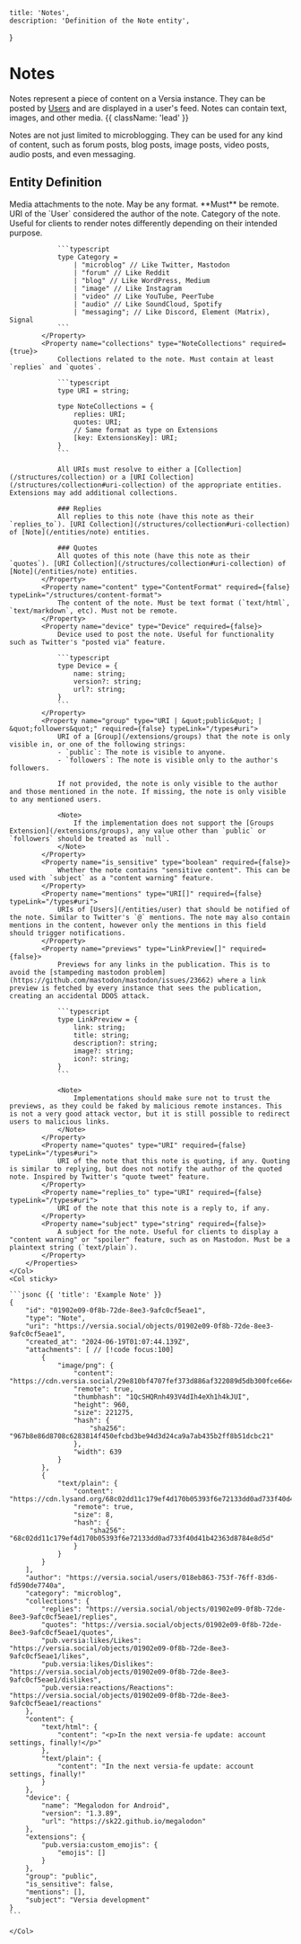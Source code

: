     title: 'Notes',
    description: 'Definition of the Note entity',
}

# Notes

Notes represent a piece of content on a Versia instance. They can be posted by [Users](/entities/user) and are displayed in a user's feed. Notes can contain text, images, and other media. {{ className: 'lead' }}

<Note>
    Notes are not just limited to microblogging. They can be used for any kind of content, such as forum posts, blog posts, image posts, video posts, audio posts, and even messaging.
</Note>

## Entity Definition

<Row>
    <Col>
        <Properties>
            <Property name="attachments" type="ContentFormat[]" required={false} typeLink="/structures/content-format">
                Media attachments to the note. May be any format. **Must** be remote.
            </Property>
            <Property name="author" type="URI" required={true} typeLink="/types#uri">
                URI of the `User` considered the author of the note.
            </Property>
            <Property name="category" type="Category" required={false}>
                Category of the note. Useful for clients to render notes differently depending on their intended purpose.

                ```typescript
                type Category =
                    | "microblog" // Like Twitter, Mastodon
                    | "forum" // Like Reddit
                    | "blog" // Like WordPress, Medium
                    | "image" // Like Instagram
                    | "video" // Like YouTube, PeerTube
                    | "audio" // Like SoundCloud, Spotify
                    | "messaging"; // Like Discord, Element (Matrix), Signal
                ```
            </Property>
            <Property name="collections" type="NoteCollections" required={true}>
                Collections related to the note. Must contain at least `replies` and `quotes`.

                ```typescript
                type URI = string;

                type NoteCollections = {
                    replies: URI;
                    quotes: URI;
                    // Same format as type on Extensions
                    [key: ExtensionsKey]: URI;
                }
                ```

                All URIs must resolve to either a [Collection](/structures/collection) or a [URI Collection](/structures/collection#uri-collection) of the appropriate entities. Extensions may add additional collections.

                ### Replies
                All replies to this note (have this note as their `replies_to`). [URI Collection](/structures/collection#uri-collection) of [Note](/entities/note) entities.

                ### Quotes
                All quotes of this note (have this note as their `quotes`). [URI Collection](/structures/collection#uri-collection) of [Note](/entities/note) entities.
            </Property>
            <Property name="content" type="ContentFormat" required={false} typeLink="/structures/content-format">
                The content of the note. Must be text format (`text/html`, `text/markdown`, etc). Must not be remote.
            </Property>
            <Property name="device" type="Device" required={false}>
                Device used to post the note. Useful for functionality such as Twitter's "posted via" feature.

                ```typescript
                type Device = {
                    name: string;
                    version?: string;
                    url?: string;
                }
                ```
            </Property>
            <Property name="group" type="URI | &quot;public&quot; | &quot;followers&quot;" required={false} typeLink="/types#uri">
                URI of a [Group](/extensions/groups) that the note is only visible in, or one of the following strings:
                - `public`: The note is visible to anyone.
                - `followers`: The note is visible only to the author's followers.

                If not provided, the note is only visible to the author and those mentioned in the note. If missing, the note is only visible to any mentioned users.

                <Note>
                    If the implementation does not support the [Groups Extension](/extensions/groups), any value other than `public` or `followers` should be treated as `null`.
                </Note>
            </Property>
            <Property name="is_sensitive" type="boolean" required={false}>
                Whether the note contains "sensitive content". This can be used with `subject` as a "content warning" feature.
            </Property>
            <Property name="mentions" type="URI[]" required={false} typeLink="/types#uri">
                URIs of [Users](/entities/user) that should be notified of the note. Similar to Twitter's `@` mentions. The note may also contain mentions in the content, however only the mentions in this field should trigger notifications.
            </Property>
            <Property name="previews" type="LinkPreview[]" required={false}>
                Previews for any links in the publication. This is to avoid the [stampeding mastodon problem](https://github.com/mastodon/mastodon/issues/23662) where a link preview is fetched by every instance that sees the publication, creating an accidental DDOS attack.

                ```typescript
                type LinkPreview = {
                    link: string;
                    title: string;
                    description?: string;
                    image?: string;
                    icon?: string;
                }
                ```

                <Note>
                    Implementations should make sure not to trust the previews, as they could be faked by malicious remote instances. This is not a very good attack vector, but it is still possible to redirect users to malicious links.
                </Note>
            </Property>
            <Property name="quotes" type="URI" required={false} typeLink="/types#uri">
                URI of the note that this note is quoting, if any. Quoting is similar to replying, but does not notify the author of the quoted note. Inspired by Twitter's "quote tweet" feature.
            </Property>
            <Property name="replies_to" type="URI" required={false} typeLink="/types#uri">
                URI of the note that this note is a reply to, if any.
            </Property>
            <Property name="subject" type="string" required={false}>
                A subject for the note. Useful for clients to display a "content warning" or "spoiler" feature, such as on Mastodon. Must be a plaintext string (`text/plain`).
            </Property>
        </Properties>
    </Col>
    <Col sticky>

    ```jsonc {{ 'title': 'Example Note' }}
    {
        "id": "01902e09-0f8b-72de-8ee3-9afc0cf5eae1",
        "type": "Note",
        "uri": "https://versia.social/objects/01902e09-0f8b-72de-8ee3-9afc0cf5eae1",
        "created_at": "2024-06-19T01:07:44.139Z",
        "attachments": [ // [!code focus:100]
            {
                "image/png": {
                    "content": "https://cdn.versia.social/29e810bf4707fef373d886af322089d5db300fce66e4e073efc26827f10825f6/image.webp",
                    "remote": true,
                    "thumbhash": "1QcSHQRnh493V4dIh4eXh1h4kJUI",
                    "height": 960,
                    "size": 221275,
                    "hash": {
                        "sha256": "967b8e86d8708c6283814f450efcbd3be94d3d24ca9a7ab435b2ff8b51dcbc21"
                    },
                    "width": 639
                }
            },
            {
                "text/plain": {
                    "content": "https://cdn.lysand.org/68c02dd11c179ef4d170b05393f6e72133dd0ad733f40d41b42363d8784e8d5d/fire.txt",
                    "remote": true,
                    "size": 8,
                    "hash": {
                        "sha256": "68c02dd11c179ef4d170b05393f6e72133dd0ad733f40d41b42363d8784e8d5d"
                    }
                }
            }
        ],
        "author": "https://versia.social/users/018eb863-753f-76ff-83d6-fd590de7740a",
        "category": "microblog",
        "collections": {
            "replies": "https://versia.social/objects/01902e09-0f8b-72de-8ee3-9afc0cf5eae1/replies",
            "quotes": "https://versia.social/objects/01902e09-0f8b-72de-8ee3-9afc0cf5eae1/quotes",
            "pub.versia:likes/Likes": "https://versia.social/objects/01902e09-0f8b-72de-8ee3-9afc0cf5eae1/likes",
            "pub.versia:likes/Dislikes": "https://versia.social/objects/01902e09-0f8b-72de-8ee3-9afc0cf5eae1/dislikes",
            "pub.versia:reactions/Reactions": "https://versia.social/objects/01902e09-0f8b-72de-8ee3-9afc0cf5eae1/reactions"
        },
        "content": {
            "text/html": {
                "content": "<p>In the next versia-fe update: account settings, finally!</p>"
            },
            "text/plain": {
                "content": "In the next versia-fe update: account settings, finally!"
            }
        },
        "device": {
            "name": "Megalodon for Android",
            "version": "1.3.89",
            "url": "https://sk22.github.io/megalodon"
        },
        "extensions": {
            "pub.versia:custom_emojis": {
                "emojis": []
            }
        },
        "group": "public",
        "is_sensitive": false,
        "mentions": [],
        "subject": "Versia development"
    }
    ```

    </Col>
</Row>

